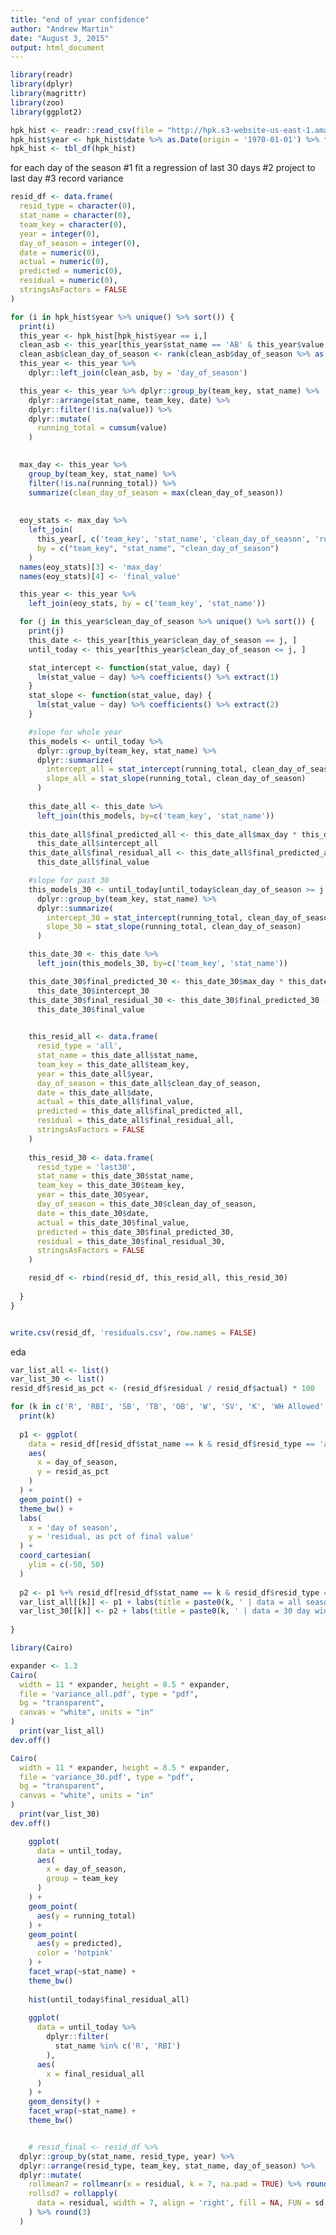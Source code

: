 ```yaml
---
title: "end of year confidence"
author: "Andrew Martin"
date: "August 3, 2015"
output: html_document
---
```



```r
library(readr)
library(dplyr)
library(magrittr)
library(zoo)
library(ggplot2)

hpk_hist <- readr::read_csv(file = "http://hpk.s3-website-us-east-1.amazonaws.com/hpk_historic.csv")
hpk_hist$year <- hpk_hist$date %>% as.Date(origin = '1970-01-01') %>% format("%Y") %>% as.numeric()
hpk_hist <- tbl_df(hpk_hist)
```

for each day of the season
#1 fit a regression of last 30 days
#2 project to last day
#3 record variance

```r

resid_df <- data.frame(
  resid_type = character(0),
  stat_name = character(0),
  team_key = character(0),
  year = integer(0),
  day_of_season = integer(0),
  date = numeric(0),
  actual = numeric(0),
  predicted = numeric(0),
  residual = numeric(0),
  stringsAsFactors = FALSE
)

for (i in hpk_hist$year %>% unique() %>% sort()) {
  print(i)
  this_year <- hpk_hist[hpk_hist$year == i,]
  clean_asb <- this_year[this_year$stat_name == 'AB' & this_year$value > 0, 'day_of_season'] %>% unique()
  clean_asb$clean_day_of_season <- rank(clean_asb$day_of_season %>% as.numeric())
  this_year <- this_year %>% 
    dplyr::left_join(clean_asb, by = 'day_of_season')

  this_year <- this_year %>% dplyr::group_by(team_key, stat_name) %>%
    dplyr::arrange(stat_name, team_key, date) %>%
    dplyr::filter(!is.na(value)) %>%
    dplyr::mutate(
      running_total = cumsum(value)
    )

  
  max_day <- this_year %>% 
    group_by(team_key, stat_name) %>% 
    filter(!is.na(running_total)) %>%
    summarize(clean_day_of_season = max(clean_day_of_season))
  
  
  eoy_stats <- max_day %>%
    left_join(
      this_year[, c('team_key', 'stat_name', 'clean_day_of_season', 'running_total')], 
      by = c("team_key", "stat_name", "clean_day_of_season")
    )
  names(eoy_stats)[3] <- 'max_day'
  names(eoy_stats)[4] <- 'final_value'

  this_year <- this_year %>% 
    left_join(eoy_stats, by = c('team_key', 'stat_name'))

  for (j in this_year$clean_day_of_season %>% unique() %>% sort()) {
    print(j)
    this_date <- this_year[this_year$clean_day_of_season == j, ]
    until_today <- this_year[this_year$clean_day_of_season <= j, ]

    stat_intercept <- function(stat_value, day) {
      lm(stat_value ~ day) %>% coefficients() %>% extract(1) 
    }
    stat_slope <- function(stat_value, day) {
      lm(stat_value ~ day) %>% coefficients() %>% extract(2)
    }

    #slope for whole year
    this_models <- until_today %>% 
      dplyr::group_by(team_key, stat_name) %>%
      dplyr::summarize(
        intercept_all = stat_intercept(running_total, clean_day_of_season),
        slope_all = stat_slope(running_total, clean_day_of_season)
      ) 
    
    this_date_all <- this_date %>%
      left_join(this_models, by=c('team_key', 'stat_name'))
    
    this_date_all$final_predicted_all <- this_date_all$max_day * this_date_all$slope_all + 
      this_date_all$intercept_all
    this_date_all$final_residual_all <- this_date_all$final_predicted_all - 
      this_date_all$final_value

    #slope for past 30
    this_models_30 <- until_today[until_today$clean_day_of_season >= j - 30, ] %>% 
      dplyr::group_by(team_key, stat_name) %>%
      dplyr::summarize(
        intercept_30 = stat_intercept(running_total, clean_day_of_season),
        slope_30 = stat_slope(running_total, clean_day_of_season)
      ) 

    this_date_30 <- this_date %>%
      left_join(this_models_30, by=c('team_key', 'stat_name'))

    this_date_30$final_predicted_30 <- this_date_30$max_day * this_date_30$slope_30 + 
      this_date_30$intercept_30
    this_date_30$final_residual_30 <- this_date_30$final_predicted_30 -  
      this_date_30$final_value

              
    this_resid_all <- data.frame(
      resid_type = 'all',
      stat_name = this_date_all$stat_name,
      team_key = this_date_all$team_key,
      year = this_date_all$year,
      day_of_season = this_date_all$clean_day_of_season,
      date = this_date_all$date,
      actual = this_date_all$final_value,
      predicted = this_date_all$final_predicted_all,
      residual = this_date_all$final_residual_all,
      stringsAsFactors = FALSE
    )
        
    this_resid_30 <- data.frame(
      resid_type = 'last30',
      stat_name = this_date_30$stat_name,
      team_key = this_date_30$team_key,
      year = this_date_30$year,
      day_of_season = this_date_30$clean_day_of_season,
      date = this_date_30$date,
      actual = this_date_30$final_value,
      predicted = this_date_30$final_predicted_30,
      residual = this_date_30$final_residual_30,
      stringsAsFactors = FALSE
    )

    resid_df <- rbind(resid_df, this_resid_all, this_resid_30)
    
  }
}


write.csv(resid_df, 'residuals.csv', row.names = FALSE)

```

eda
```r

var_list_all <- list()
var_list_30 <- list()
resid_df$resid_as_pct <- (resid_df$residual / resid_df$actual) * 100

for (k in c('R', 'RBI', 'SB', 'TB', 'OB', 'W', 'SV', 'K', 'WH Allowed', 'Runs Allowed')) {
  print(k)
  
  p1 <- ggplot(
    data = resid_df[resid_df$stat_name == k & resid_df$resid_type == 'all', ],
    aes(
      x = day_of_season,
      y = resid_as_pct
    )
  ) +
  geom_point() +
  theme_bw() +
  labs(
    x = 'day of season',
    y = 'residual, as pct of final value' 
  ) + 
  coord_cartesian(
    ylim = c(-50, 50)
  )
  
  p2 <- p1 %+% resid_df[resid_df$stat_name == k & resid_df$resid_type == 'last30', ]
  var_list_all[[k]] <- p1 + labs(title = paste0(k, ' | data = all season'))
  var_list_30[[k]] <- p2 + labs(title = paste0(k, ' | data = 30 day windows'))
  
}

library(Cairo)

expander <- 1.3
Cairo(
  width = 11 * expander, height = 8.5 * expander,
  file = 'variance_all.pdf', type = "pdf",
  bg = "transparent",
  canvas = "white", units = "in"
)
  print(var_list_all)
dev.off()

Cairo(
  width = 11 * expander, height = 8.5 * expander,
  file = 'variance_30.pdf', type = "pdf",
  bg = "transparent",
  canvas = "white", units = "in"
)
  print(var_list_30)
dev.off()

```




```r
    ggplot(
      data = until_today,
      aes(
        x = day_of_season,
        group = team_key
      )
    ) +
    geom_point(
      aes(y = running_total)
    ) +
    geom_point(
      aes(y = predicted),
      color = 'hotpink'
    ) +
    facet_wrap(~stat_name) +
    theme_bw()
    
    hist(until_today$final_residual_all)
    
    ggplot(
      data = until_today %>% 
        dplyr::filter(
          stat_name %in% c('R', 'RBI')
        ),
      aes(
        x = final_residual_all
      )
    ) +
    geom_density() +
    facet_wrap(~stat_name) +
    theme_bw()


    # resid_final <- resid_df %>%
  dplyr::group_by(stat_name, resid_type, year) %>%
  dplyr::arrange(resid_type, team_key, stat_name, day_of_season) %>%
  dplyr::mutate(
    rollmean7 = rollmeanr(x = residual, k = 7, na.pad = TRUE) %>% round(3),
    rollsd7 = rollapply(
      data = residual, width = 7, align = 'right', fill = NA, FUN = sd
    ) %>% round(3)
  )


```

